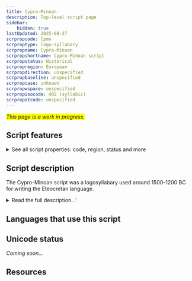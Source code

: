 ```yaml
---
title: Cypro-Minoan
description: Top-level script page
sidebar:
    hidden: true
lastUpdated: 2025-08-27
scrpropcode: Cpmn
scrproptype: logo-syllabary
scrpropname: Cypro-Minoan
scrpropshortname: Cypro-Minoan script
scrpropstatus: Historical
scrpropregion: European
scrpropdirection: unspecified
scrpropbaseline: unspecified
scrpropcase: unknown
scrpropwspace: unspecified
scrpropisocode: 402 (syllabic)
scrpropotcode: unspecified
---
```


<span style='background-color:yellow'>_This page is a work in progress._</span>


## Script features

<details>
<summary> See all script properties: code, region, status and more</summary>
<ScriptInfo />
</details>

## Script description

The Cypro-Minoan script was a logosyllabary used around 1500-1200 BC for writing the Eteocretan language.

<details>
<summary>Read the full description...'</summary>The name of the script reflects the possibilities that it derived from a Minoan script and is ancestral to the [Cypriot](/scrlang/script-cprt) script.
</details>

## Languages that use this script

<WsList script='Cpmn' wsMax='5' />

## Unicode status

_Coming soon..._

## Resources

<ScriptResources detailSummary='seemore' />

